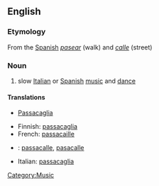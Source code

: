 ==English==
{{wikipedia}}
===Etymology===
From the [[Spanish]] ''[[pasear]]'' (walk) and ''[[calle]]'' (street)
===Noun===
# slow [[Italian]] or [[Spanish]] [[music]] and [[dance]]
====Translations====
*{{de}} [[Passacaglia]]
*Finnish: [[passacaglia]]
*French: [[passacaille]]
*{{es}}: [[passacalle]], [[pasacalle]]
*Italian: [[passacaglia]]
[[Category:Music]]